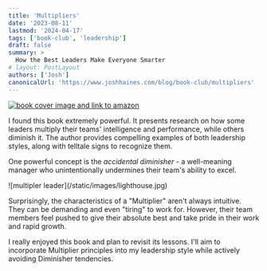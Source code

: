 ```yaml
---
title: 'Multipliers'
date: '2023-08-11'
lastmod: '2024-04-17'
tags: ['book-club', 'leadership']
draft: false
summary: >
  How the Best Leaders Make Everyone Smarter
# layout: PostLayout
authors: ['Josh']
canonicalUrl: 'https://www.joshhaines.com/blog/book-club/multipliers'
---
```


<div className="mx-auto w-1/3">
  <a href="https://www.amazon.com/Multipliers-Best-Leaders-Everyone-Smarter/dp/0062663070">
    <img
      alt="book cover image and link to amazon"
      src="https://m.media-amazon.com/images/I/51owEqrIERL._SY445_SX342_.jpg"
    />
  </a>
</div>

I found this book extremely powerful. It presents research on how some leaders multiply their teams' intelligence and performance, while others diminish it. The author provides compelling examples of both leadership styles, along with telltale signs to recognize them.

One powerful concept is the _accidental diminisher_ - a well-meaning manager who unintentionally undermines their team's ability to excel.

<div className="-mx-2 flex flex-wrap justify-center overflow-hidden xl:-mx-2">
  <div className="my-1 w-full overflow-hidden px-2 xl:my-1 xl:w-1/2 xl:px-2">
    ![multipler leader](/static/images/lighthouse.jpg)
  </div>
</div>

Surprisingly, the characteristics of a "Multiplier" aren't always intuitive. They can be demanding and even "tiring" to work for. However, their team members feel pushed to give their absolute best and take pride in their work and rapid growth.

I really enjoyed this book and plan to revisit its lessons. I'll aim to incorporate Multiplier principles into my leadership style while actively avoiding Diminisher tendencies.
